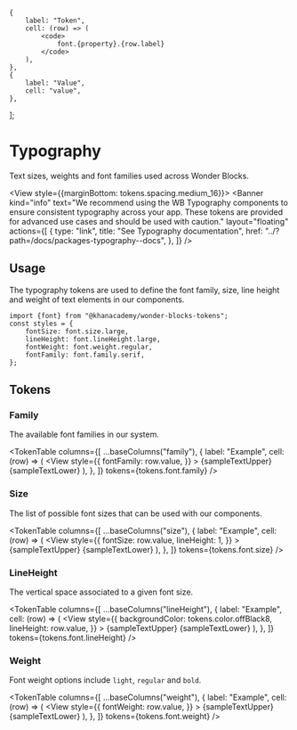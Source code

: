 


<Meta title="Packages / Tokens / Typography" />


    {
        label: "Token",
        cell: (row) => (
            <code>
                font.{property}.{row.label}
            </code>
        ),
    },
    {
        label: "Value",
        cell: "value",
    },
];

# Typography

Text sizes, weights and font families used across Wonder Blocks.

<View style={{marginBottom: tokens.spacing.medium_16}}>
    <Banner
        kind="info"
        text="We recommend using the WB Typography components to ensure consistent typography across your app. These tokens are provided for advanced use cases and should be used with caution."
        layout="floating"
        actions={[
            {
                type: "link",
                title: "See Typography documentation",
                href: "../?path=/docs/packages-typography--docs",
            },
        ]}
    />
</View>

## Usage

The typography tokens are used to define the font family, size, line height and
weight of text elements in our components.

```tsx
import {font} from "@khanacademy/wonder-blocks-tokens";
const styles = {
    fontSize: font.size.large,
    lineHeight: font.lineHeight.large,
    fontWeight: font.weight.regular,
    fontFamily: font.family.serif,
};
```

## Tokens

### Family

The available font families in our system.

<TokenTable
    columns={[
        ...baseColumns("family"),
        {
            label: "Example",
            cell: (row) => (
                <View
                    style={{
                        fontFamily: row.value,
                    }}
                >
                    <View className="sb-unstyled">{sampleTextUpper}</View>
                    <View className="sb-unstyled">{sampleTextLower}</View>
                </View>
            ),
        },
    ]}
    tokens={tokens.font.family}
/>

### Size

The list of possible font sizes that can be used with our components.

<TokenTable
    columns={[
        ...baseColumns("size"),
        {
            label: "Example",
            cell: (row) => (
                <View
                    style={{
                        fontSize: row.value,
                        lineHeight: 1,
                    }}
                >
                    <View className="sb-unstyled">{sampleTextUpper}</View>
                    <View className="sb-unstyled">{sampleTextLower}</View>
                </View>
            ),
        },
    ]}
    tokens={tokens.font.size}
/>

### LineHeight

The vertical space associated to a given font size.

<TokenTable
    columns={[
        ...baseColumns("lineHeight"),
        {
            label: "Example",
            cell: (row) => (
                <View
                    style={{
                        backgroundColor: tokens.color.offBlack8,
                        lineHeight: row.value,
                    }}
                >
                    <View className="sb-unstyled">{sampleTextUpper}</View>
                    <View className="sb-unstyled">{sampleTextLower}</View>
                </View>
            ),
        },
    ]}
    tokens={tokens.font.lineHeight}
/>

### Weight

Font weight options include `light`, `regular` and `bold`.

<TokenTable
    columns={[
        ...baseColumns("weight"),
        {
            label: "Example",
            cell: (row) => (
                <View
                    style={{
                        fontWeight: row.value,
                    }}
                >
                    <View className="sb-unstyled">{sampleTextUpper}</View>
                    <View className="sb-unstyled">{sampleTextLower}</View>
                </View>
            ),
        },
    ]}
    tokens={tokens.font.weight}
/>

